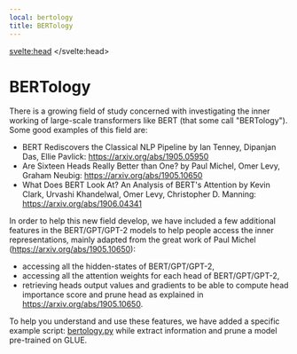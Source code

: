 ```yaml
---
local: bertology
title: BERTology
---
```

<script lang="ts">
</script>
<svelte:head>
  <meta name="hf:doc:metadata" content={JSON.stringify(metadata)} >
</svelte:head>

<!--Copyright 2020 The HuggingFace Team. All rights reserved.

Licensed under the Apache License, Version 2.0 (the "License"); you may not use this file except in compliance with
the License. You may obtain a copy of the License at

http://www.apache.org/licenses/LICENSE-2.0

Unless required by applicable law or agreed to in writing, software distributed under the License is distributed on
an "AS IS" BASIS, WITHOUT WARRANTIES OR CONDITIONS OF ANY KIND, either express or implied. See the License for the
specific language governing permissions and limitations under the License.
-->

<h1 id="bertology">BERTology</h1>

There is a growing field of study concerned with investigating the inner working of large-scale transformers like BERT
(that some call "BERTology"). Some good examples of this field are:


- BERT Rediscovers the Classical NLP Pipeline by Ian Tenney, Dipanjan Das, Ellie Pavlick:
  https://arxiv.org/abs/1905.05950
- Are Sixteen Heads Really Better than One? by Paul Michel, Omer Levy, Graham Neubig: https://arxiv.org/abs/1905.10650
- What Does BERT Look At? An Analysis of BERT's Attention by Kevin Clark, Urvashi Khandelwal, Omer Levy, Christopher D.
  Manning: https://arxiv.org/abs/1906.04341

In order to help this new field develop, we have included a few additional features in the BERT/GPT/GPT-2 models to
help people access the inner representations, mainly adapted from the great work of Paul Michel
(https://arxiv.org/abs/1905.10650):


- accessing all the hidden-states of BERT/GPT/GPT-2,
- accessing all the attention weights for each head of BERT/GPT/GPT-2,
- retrieving heads output values and gradients to be able to compute head importance score and prune head as explained
  in https://arxiv.org/abs/1905.10650.

To help you understand and use these features, we have added a specific example script: [bertology.py](https://github.com/huggingface/transformers/tree/master/examples/research_projects/bertology/run_bertology.py) while extract information and prune a model pre-trained on
GLUE.
